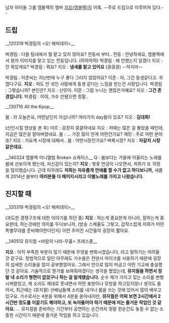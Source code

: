 남자 아이돌 그룹 엠블랙의 멤버 [[지오(엠블랙)]]의 어록. --주로 드립으로 이루어져 있다.--

== 드립 ==

__120319 박경림의 <오! 해피데이>__

박경림 : 다들 팀내에서 뭘 맡고 있지 않아요? 천둥씨 부터..
천둥 : 안녕하세요, 엠블랙에서 왕자 이미지를 맡고 있는 천둥입니다. (하하하하)
박경림 : 왜 안했는지 알겠다
지오 : 전 뭐있게요?
박경림 : 뭐요?
지오 : '''냄새를 맡고 있어요''' (킁킁킁) --하지마--

박경림 : 이준씨는 지난번에 누구 좋다 그러지 않았어요?
이준 : 아, 그건 동생같다고. 귀엽다구요.
'''지오''' : 피도 안 섞인 사람에게 동생 같다는 느낌을 받는건 사랑입니다.
박경림 : 그렇습니까? 본인은?
지오 : 신민아.
이준 : 그럼 누나는 괜찮은거예요?
지오 : '''그건 존경입니다.'''
박경림 : 이야, 가수 안됐으면 정말..


__130716 All the Kpop__

붐 : 자 오늘은요, 어떤날인지 아십니까? 여러가지 day들이 있죠?
지오 : '''김대희!'''

(신인시절 영상을 본 후)
미르 : 굉장히 뭉클하네요
지오 : 저때는 많은 걸 몰랐을 때인데, 지금은 많은걸 알아버렸네요.
붐 : ... 가장 많이 안게 어떤건가요?
재민 : 주로 어떤 분야죠?
지오 : 가요계 시장에 대해서..
붐 : 어떤시장인가요? 벼룩시장?
지오 : '''자갈치 시장 같은데요.'''


__140324 엠블랙 미니앨범 Broken 쇼케이스__
Q : 봄보다는 가을에 어울리는 노래를 봄에 선보이게 됐는데, 자신감이 있는지?
'''지오''' : 벚꽃 연금이 나오면서, 저희가 또 걱정을 많이했습니다. 근데 아무래도 '''저희는 자유롭게 연애를 할 수가 없고 하다보니까,''' 새롭게 2014년 봄부터 '''여러분들 다 헤어지시라고 이별노래를 가지고 나왔습니다.'''






== 진지할 때 ==

__120319 박경림의 <오! 해피데이>__

(과도한 경쟁구조에 대한 이야기를 하던 중)
'''지오''' : 하는게 중요한게 아니라, 잘하는게 중요한데, 하는것에만 의미를 두다보니까, (방송 스케줄도 그렇고, 갑작스럽게 저희가 어떤 특별무대를 준비해야한다던지) 이런 주어진 시간들이 굉장히 짧아요.


__140512 뮤지컬 <바람의 나라-무휼> 프레스콜__

'''지오''' : 아직 부족한 부분이 많기 때문에 무엇을 변화시켰습니다, 라고 말하기는 어려울 것 같구요. 창법적으로 일단 아무래도 가수들은 컨덴서 마이크를 사용하기 때문에 굉장히 섬세한 소리들을 많이 공부했었어요. 그래서 안으로 많이 머금고 어떤 기교에 충실했던 것 같아요. 기술적으로 뭔가를 보여줘야겠다는 생각을 했었는데, '''뮤지컬을 하면서 정말 내 소리가 형편이 없었구나 하는 걸 알게됐습니다.''' 순수 제가 가지고 있는 소리를 변형시켜왔었고, 제 소리도 제대로 못내면서 어떤 표방이나 모방을 하고있지않나 생각도 들어서, 최근에는 (뮤지컬) 선배님들께 소리를 내거나 몸을 쓰는 것에 있어서 많이 배우고 있구요. 가수로서는 4분을 위해서 4분을 쏟아내지만, '''뮤지컬은 어찌 보면 2시간에서 2시간반 정도를 이끌기도 해야하고, 또 녹아들어야 하기 때문에 저는 즐거운 작업인 것 같아요.''' ... 뮤지컬을 준비하는 기간부터 공연하는 순간까지 정말 한순간도 놓칠 수 없는 소중한 시간이기 때문에 즐거운 작업을 하고 있습니다.

